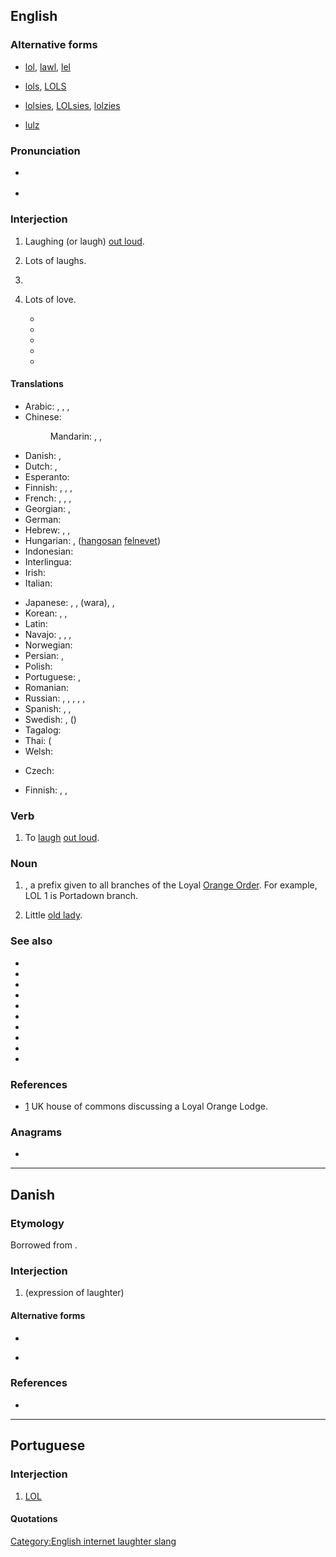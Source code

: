 {{also|lol|Lol|LoL|-lol}}
==English==
{{wikipedia}}
{{wikipedia|Loyal Orange Lodge}}

===Alternative forms===
* {{qualifier|laughing out loud}} [[lol]], [[lawl]], [[lel]]
* {{qualifier|lots of laughs}} [[lols]], [[LOLS]]
* {{qualifier|light-heartedness}} [[lolsies]], [[LOLsies]], [[lolzies]]
* {{qualifier|?}} [[lulz]]

===Pronunciation===
* {{a|UK}} {{IPA|/ɛl.əuˈɛl/|/lɔːl/|/lɒl/|lang=en}}
* {{a|US}} {{IPA|/ɛl.oʊˈɛl/|/lɔl/|/lɑl/|/loʊl/|/lol/|lang=en}}

===Interjection===
{{en-interj}}

# {{lb|en|Internet slang|text messaging}} Laughing (or laugh) [[out loud]].
# {{lb|en|Internet slang|text messaging}} Lots of laughs. {{qualifier|occasionally used}}
# {{lb|en|Internet slang|text messaging|by dilution}} {{non-gloss definition|Indicates [[light-hearted]]ness or amusement, or that the accompanying statement is not intended as [[serious]].}}
# {{rfv-sense|en}} {{lb|en|letter-writing|dated}} Lots of love.
#* {{quote-newsgroup|lang=en|date=11/29/02|author=Me Here|title=Latest Rugby Poll.|newsgroup=nz.general|passage=SHEESH !!!! ¶ LOL (Laugh out loud) &&&& ¶ '''LOL''' (Lots of love, coz I'm a sharing caring kinda gal) ¶ Nikki}}
#* {{quote-book|lang=en|year=2007|title=Through the Children's Gate |author=Adam Gopnik  |page= |ISBN=174328618X |passage=Explaining how much I hated being away from him for another weekend, how I had to do it to pay for his school, for our life. Heartfelt, heart-full, I signed it "'''LOL''', Dad.". Then a pause. And I see appearing on my screen these words. "Dad: what exactly do you think LOL means?" "Lots of Love, obviously," I replied. }}
#* {{quote-book|lang=en|year=2010|title=Box of Chocolates: Piece from My Heart
|author=Keturah Wasler  |page=20 |ISBN=0557121361 |passage=''The answer is in Job 40:7 to the end of the chapter, and 2 tim 2:11 thru 2:21. '''LOL''', Dad'' Miscommunication: I was thinking he was laughing he didn't tell that was not true. An on-looker said he may mean lots of love. I asked and he didn't answer but he hugged me the next time he saw me for two seconds. Progress not perfection.  }}
#* {{quote-book|lang=en|year=2011|title=Found in Translation  |author=Rhonda K. Kindig  |page=105 |ISBN=1449717462 |passage=John 21:15, 16,17 Back in the fifties, when I used to write childish letters in long-hand to my grandmothers, I would delight in closing with '''LOL''', by which I intended the sentiment "Lots of Love"! This was followed by "XOXOXOXO", which, of course, was hugs and kisses.  }}
#* {{quote-journal|lang=en|date=May 28, 2014| work=The Guardian |title=25 years of LOL – the good and bad bits |volume= |number= |author=Stuart Heritage|passage=One of the most famous examples of this misunderstanding came to prominence three years ago, thanks to a screengrab of this text message sent by a mother to her son: "Your great aunt just passed away. '''LOL'''".}}

====Translations====
{{trans-top|expression of laughter}}
* Arabic: {{t|ar|هَهَه}}, {{t|ar|خُخُخ}}, {{t|ar|هَاهَا}}, {{t|ar|لُول}}
* Chinese:
*: Mandarin: {{t+|cmn|233}}, {{t|cmn|大聲笑|sc=Hani}}, {{t|cmn|大声笑|tr=dàshēngxiào|sc=Hani}}
* Danish: {{t+|da|LOL}}, {{t|da|lol}}
* Dutch: {{t+|nl|lol}}, {{t|nl|LOL}}
* Esperanto: {{t|eo|mdr}}
* Finnish: {{t+|fi|lol}}, {{t+|fi|reps}}, {{t|fi|naur}}, {{t|fi|[[huutis]]ta}}
* French: {{t+|fr|mdr}}, {{t+|fr|lol}}, {{t+|fr|ptdr}}, {{t|fr|cqcd}} {{qualifier|Canada}}
* Georgian: {{t|ka|ლოლ|sc=Geor}}, {{t|ka|lol|sc=Geor}}
* German: {{t+|de|lol}}
* Hebrew: {{t+|he|לול|tr=lol}}, {{t|he|ההה}}, {{t+|he|חחח}}
* Hungarian: {{t|hu|lol}}, {{t|hu|hfn}} ([[hangos|hangosan]] [[nevet|felnevet]])
* Indonesian: {{t|id|wkwkwk}}
* Interlingua: {{t|ia|lol}}
* Irish: {{t|ga|GOA}}
* Italian: {{t|it|lol}}
{{trans-mid}}
* Japanese: {{t+|ja|w}}, {{t|ja|www}}, {{t|ja|ワラ}} (wara), {{t+|ja|笑|tr=わらい, warai, しょう, shō, わら, wara, かっこ わらい, kakkowarai, かっこ しょう, kakkoshō, かっこ わら, kakkowara|alt=（笑）|sc=Jpan}}, {{t+|ja|草|tr=kusa}}
* Korean: {{t+|ko|ㅋㅋ}}, {{t+|ko|ㅋ}}, {{t|ko|ㅎㅎ}}
* Latin: {{t|la|corrideō}}
* Navajo: {{t|nv|dloh}}, {{t|nv|ayóo íítsʼaʼgo anáshdloh}}, {{t|nv|AIA}}, {{t|nv|dagó anáshdlohgo shitłʼaaʼ nʼdiiltsʼid}}
* Norwegian: {{t|no|lol}}
* Persian: {{t|fa|خخخ|tr=khekhekhe}}, {{t|fa|ههه|tr=hahah}}
* Polish: {{t+|pl|lol}}
* Portuguese: {{t+|pt|rs}}, {{t+|pt|kkk}}
* Romanian: {{t|ro|lol}}
* Russian: {{t+|ru|лол}}, {{t+|ru|ржать|alt=ржёт}} <!-- (he's/she's) laughing (neighing) -->, {{t+|ru|Ы}}, {{t|ru|ржунимагу́}} <!-- ржу не могу - (I'm) laughing (neighing) can't (stop) -->, {{t|ru|испацту́ла}} <!-- из-под стула - from under the chair -->, {{t|ru|пацтало́м}} <!-- под столом under the table --> {{qualifier|most expressions are in "padonki" style, deliberately distorted spellings}}
* Spanish: {{t|es|lol}}, {{t|es|reva}}, {{t|es|jajajá}}
* Swedish: {{t+|sv|lol}}, {{t+|sv|asg}} ({{t+|sv|asgarva}})
* Tagalog: {{t|tl|jejeje}}
* Thai: {{t+|th|555}} ({{t+|th|ห้า|alt=ห้าๆๆ|tr=hâa-hâa-hâa}}
* Welsh: {{t|cy|CAYU}}
{{trans-bottom}}

{{trans-top|denotes light-heartedness or unseriousness}}
* Czech: {{t|cs|lol}}
{{trans-mid}}
* Finnish: {{t+|fi|lol}}, {{t|fi|naur}}, {{t+|fi|reps}}
{{trans-bottom}}

===Verb===
{{en-verb|LOLs|LOLing|LOLed|past2=LOLd|past3=LOL'd}}

# {{lb|en|internet slang|text messaging}} To [[laugh]] [[out loud]].

===Noun===
{{en-noun}}

# {{lb|en|US|British commonwealth|Ireland}} {{w|Loyal Orange Lodge}}, a prefix given to all branches of the Loyal [[Orange Order]]. For example, LOL 1 is Portadown branch.
# {{lb|en|informal|sometimes|pejorative}} Little [[old lady]].

===See also===
* {{l|en|IPML}}
* {{l|en|lawl}}
* {{l|en|LMAO}}
* {{l|en|LOLWUT}}
* {{l|en|LOLZ}}
* {{l|en|lulz}}
* {{l|en|ROFL}}
* {{l|en|ROTFL}}
* {{l|en|ROFLMAO}}
* {{l|en|ROTFLMAO}}

===References===
* [http://www.publications.parliament.uk/pa/cm200304/cmhansrd/vo041118/text/41118w21.htm] UK house of commons discussing a Loyal Orange Lodge.

===Anagrams===
* {{anagrams|en|a=llo|LLO|OLL}}

[[Category:English internet laughter slang]]

----

==Danish==
{{wikipedia|lang=da}}

===Etymology===
Borrowed from {{bor|da|en|LOL}}.

===Interjection===
{{da-interj}}

# {{lb|da|Internet slang|text messaging}} {{l|en|LOL}} (expression of laughter)

====Alternative forms====
* {{l|da|lol}}
* {{l|da|lål}} {{q|rare}}

===References===
* {{R:DDO}}

----

==Portuguese==

===Interjection===
{{head|pt|interjection}}

# {{lb|pt|internet slang|text messaging}} [[LOL]]

====Quotations====
{{seeCites|lang=pt}}
